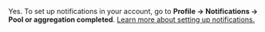 <Cut title="Can I get notifications when results aggregation finishes?">

Yes. To set up notifications in your account, go to **Profile → Notifications → Pool or aggregation completed**. [Learn more about setting up notifications.](https://toloka.ai/en/docs/guide/concepts/result-aggregation#notification)

</Cut>